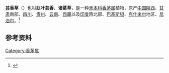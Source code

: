 {{About|禾本科的芸香草|其它叫做芸香草的植物|芸香 (消歧义)}}
{{Speciesbox
|taxon = Cymbopogon distans
|authority = (Nees ex Steud.) W.Watson
}}

'''芸香草'''（{{lang-xm|Cymbopogon distans}}）也叫'''韭叶芸香'''、'''诸葛草'''，是一种[[禾本科|禾本科]][[香茅属|香茅属]]植物，原产[[中国|中国]][[陕西|陕西]]、[[甘肃|甘肃]]南部、[[四川|四川]]、[[贵州|贵州]]、[[云南|云南]]、[[西藏|西藏]]以及[[印度|印度]]西北部、[[巴基斯坦|巴基斯坦]]、[[克什米尔|克什米尔]]地区、[[尼泊尔|尼泊尔]]。<ref>{{Cite web|title=芸香草''Cymbopogon distans''（中国植物志）|url=http://iplant.cn/info/Cymbopogon%20distans?t=z|access-date=2021-06-24|work=iPlant 植物智——植物物种信息系统|publisher=中国科学院植物研究所系统与进化植物学国家重点实验室|archive-date=2021-06-24|archive-url=https://web.archive.org/web/20210624211710/http://iplant.cn/info/Cymbopogon%20distans?t=z|dead-url=no}}</ref>

== 参考资料 ==
{{Reflist}}

{{Taxonbar}}

[[Category:香茅属|Category:香茅属]]